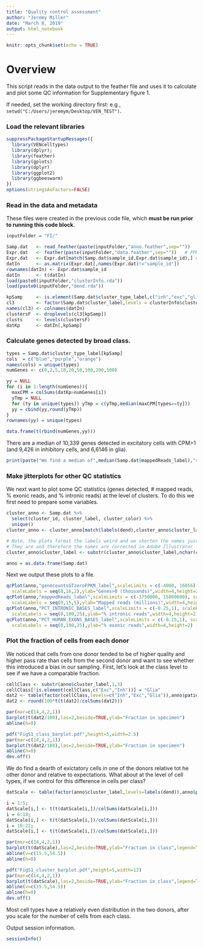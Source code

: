 ```yaml
---
title: "Quality control assessment"
author: "Jeremy Miller"
date: "March 8, 2019"
output: html_notebook
---
```


```r
knitr::opts_chunk$set(echo = TRUE)
```

# Overview

This script reads in the data output to the feather file and uses it to calculate and plot some QC information for Supplementary figure 1.  
  
If needed, set the working directory first: e.g., `setwd("C:/Users/jeremym/Desktop/VEN_TEST")`.  
  
### Load the relevant libraries

```r
suppressPackageStartupMessages({
  library(VENcelltypes)
  library(dplyr);
  library(feather)
  library(gplots)
  library(dplyr)
  library(ggplot2)
  library(ggbeeswarm)
})
options(stringsAsFactors=FALSE)
```
  
  
### Read in the data and metadata
  
These files were created in the previous code file, which **must be run prior to running this code block.**  
  
```r
inputFolder = "FI/"

Samp.dat   <- read_feather(paste(inputFolder,"anno.feather",sep="")) 
Expr.dat   <- feather(paste(inputFolder,"data.feather",sep=""))   # FPKM
Expr.dat   <- Expr.dat[match(Samp.dat$sample_id,Expr.dat$sample_id),] # Make sure the expression matches the sample information
datIn      <- as.matrix(Expr.dat[,names(Expr.dat)!="sample_id"])
rownames(datIn) <- Expr.dat$sample_id
datIn      <- t(datIn)
load(paste0(inputFolder,"clusterInfo.rda"))
load(paste0(inputFolder,"dend.rda"))

kpSamp     <- is.element(Samp.dat$cluster_type_label,c("inh","exc","glia"))
cl3        <- factor(Samp.dat$cluster_label,levels = clusterInfo$cluster_label)
names(cl3) <- colnames(datIn)
clustersF  <- droplevels(cl3[kpSamp])
clusts     <- levels(clustersF)
datKp      <- datIn[,kpSamp]
```


### Calculate genes detected by broad class.
  
```r
types = Samp.dat$cluster_type_label[kpSamp]
cols  = c("blue","purple","orange")
names(cols) = unique(types)
numGenes <- c(0,2,5,10,20,50,100,200,500)

yy = NULL
for (i in 1:length(numGenes)){
  maxCPM = colSums(datKp>numGenes[i])
  yTmp = NULL
  for (ty in unique(types)) yTmp = c(yTmp,median(maxCPM[types==ty]))
  yy = cbind(yy,round(yTmp))
}
rownames(yy) = unique(types)

data.frame(t(rbind(numGenes,yy)))
```
  
There are a median of 10,339 genes detected in excitatory cells with CPM>1 (and 9,426 in inhibitory cells, and 6,6146 in glia).  
  
```r
print(paste("We find a median of",median(Samp.dat$mappedReads_label),"reads per nucleus."))
```
  
  
### Make jitterplots for other QC statistics
  
We next want to plot some QC statistics (genes detected, # mapped reads, % exonic reads, and % intronic reads) at the level of clusters.  To do this we first need to prepare some variables.
  
```r
cluster_anno <- Samp.dat %>%
  select(cluster_id, cluster_label, cluster_color) %>%
  unique()
cluster_anno <- cluster_anno[match(labels(dend),cluster_anno$cluster_label),]

# Note, the plots format the labels weird and we shorten the names just to check that they are ordered correctly
# They are and therefore the names are corrected in Adobe Illustrator
cluster_anno$cluster_label <- substr(cluster_anno$cluster_label,nchar(cluster_anno$cluster_label)-6,nchar(cluster_anno$cluster_label))

anno = as.data.frame(Samp.dat)
```
  
  
Next we output these plots to a file.  
  
```r
qcPlot(anno,"genecountsGTzeroFPKM_label",scaleLimits = c(-4000, 16056), scaleBreaks = seq(0, 16000, 2000), 
  scaleLabels = seq(0,16,2),ylab="Genes>0 (thousands)",width=4,height=2)
qcPlot(anno,"mappedReads_label",scaleLimits = c(-3750000, 15000000), scaleBreaks = seq(0, 15000000, 5000000), 
  scaleLabels = seq(0,15,5),ylab="Mapped reads (millions)",width=4,height=2)
qcPlot(anno,"PCT_INTRONIC_BASES_label",scaleLimits = c(-0.25,1), scaleBreaks = seq(0, 1, 0.25), 
  scaleLabels = seq(0,100,25),ylab="% intronic reads",width=4,height=2)
qcPlot(anno,"PCT_HUMAN_EXONS_BASES_label",scaleLimits = c(-0.25,1), scaleBreaks = seq(0, 1, 0.25), 
  scaleLabels = seq(0,100,25),ylab="% exonic reads",width=4,height=2)
```  
  
  
### Plot the fraction of cells from each donor
  
We noticed that cells from one donor tended to be of higher quality and higher pass rate than cells from the second donor and want to see whether this introduced a bias in our sampling.  First, let's look at the class level to see if we have a comparable fraction.  
  
```r
cellClass <- substr(anno$cluster_label,1,3)
cellClass[!is.element(cellClass,c("Exc","Inh"))] = "Glia"
dat2 <- table(factor(cellClass,levels=c("Inh","Exc","Glia")),anno$patient_id_label)
dat2 <- round(100*t(t(dat2)/colSums(dat2)))

par(mar=c(14,4,2,1))
barplot(t(dat2/100),las=2,beside=TRUE,ylab="Fraction in specimen")
abline(h=0)

pdf("FigS1_class_barplot.pdf",height=5,width=2.5)
par(mar=c(14,4,2,1))
barplot(t(dat2/100),las=2,beside=TRUE,ylab="Fraction in specimen")
abline(h=0)
dev.off()
```
  
We do find a dearth of exictatory cells in one of the donors relative tot he other donor and relative to expectations.  What about at the level of cell types, if we control for this difference in cells per class?  
  
```r
datScale <- table(factor(anno$cluster_label,levels=labels(dend)),anno$patient_id_label)

i = 1:5;
datScale[i,] <- t(t(datScale[i,])/colSums(datScale[i,]))
i = 6:18;
datScale[i,] <- t(t(datScale[i,])/colSums(datScale[i,]))
i = 19:22;
datScale[i,] <- t(t(datScale[i,])/colSums(datScale[i,]))

par(mar=c(14,4,2,1))
barplot(t(datScale),las=2,beside=TRUE,ylab="Fraction in class",legend=TRUE,xlim=c(0,85))
abline(v=c(15.5,54.5))
abline(h=0)

pdf("FigS1_cluster_barplot.pdf",height=5,width=12)
par(mar=c(14,4,2,1))
barplot(t(datScale),las=2,beside=TRUE,ylab="Fraction in class",legend=TRUE,xlim=c(0,85))
abline(v=c(15.5,54.5))
abline(h=0)
dev.off()

```
  
Most cell types have a relatively even distribution in the two donors, after you scale for the number of cells from each class.  

  
Output session information.  
  
```r
sessionInfo()
```